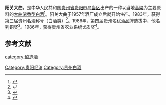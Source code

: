 '''阳关大曲'''，是中华人民共和国[[贵州省|贵州省]][[贵阳市|贵阳市]][[乌当区|乌当区]]出产的一种以当地[[高粱|高粱]]为主要原料的[[大曲|大曲]][[浓香型白酒|浓香型白酒]]<ref>{{Cite book|title=贵州风物志|last=贵州省社会科学院历史研究所编|publisher=贵阳：[[贵州人民出版社|贵州人民出版社]]|year=1985.05|pages=274}}</ref>。阳关大曲于1957年酒厂成立后就开始生产。1983年，获得第三届贵州名酒称号（白酒类）<ref>{{Cite book|title=贵州省志 轻纺工业志|last=贵州省地方志编纂委员会编|publisher=贵阳：贵州人民出版社|year=1993.07|isbn=7-221-02884-2|pages=43-44}}</ref>。1986年，第四届贵州名优酒品牌选拔中，他名列铜奖<ref>{{Cite book|title=贵州酒百科全书|last=庹文升主编|publisher=贵阳：贵州人民出版社|year=2016.06|isbn=978-7-221-13146-1|pages=152}}</ref>。1986年，获得贵州省农业系统优质奖<ref>{{Cite book|title=中国酒事大典|last=徐海荣主编|publisher=北京：[[华夏出版社|华夏出版社]]|year=2002.01|isbn=7-5080-1795-1|pages=985}}</ref>。

==参考文献==
{{reflist}}
{{饮料小作品}}
{{中華酒文化}}

[[category:酿造酒|category:酿造酒]]
[[Category:贵阳经济|Category:贵阳经济]]
[[Category:贵州白酒|Category:贵州白酒]]